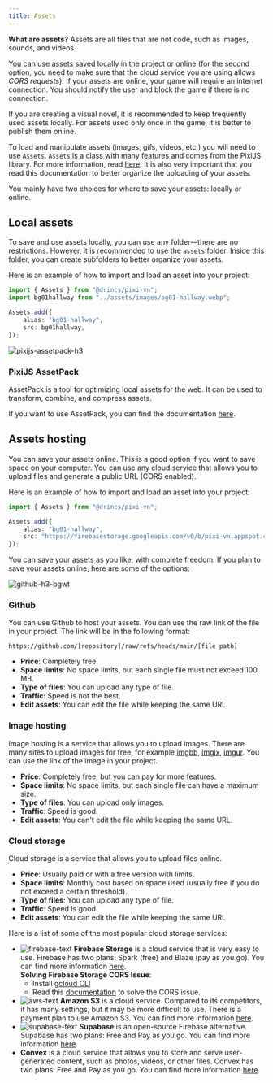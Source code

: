 ```yaml
---
title: Assets
---
```


**What are assets?** Assets are all files that are not code, such as images, sounds, and videos.

You can use assets saved locally in the project or online (for the second option, you need to make sure that the cloud service you are using allows *CORS requests*). If your assets are online, your game will require an internet connection. You should notify the user and block the game if there is no connection.

If you are creating a visual novel, it is recommended to keep frequently used assets locally. For assets used only once in the game, it is better to publish them online.

To load and manipulate assets (images, gifs, videos, etc.) you will need to use `Assets`. `Assets` is a class with many features and comes from the PixiJS library. For more information, read [here](https://pixijs.com/8.x/guides/components/assets). It is also very important that you read this documentation to better <DynamicLink href="/start/assets-management">organize the uploading of your assets</DynamicLink>.

You mainly have two choices for where to save your assets: locally or online.

## Local assets

To save and use assets locally, you can use any folder—there are no restrictions. However, it is recommended to use the `assets` folder. Inside this folder, you can create subfolders to better organize your assets.

Here is an example of how to import and load an asset into your project:

```ts title="utils/assets.ts"
import { Assets } from "@drincs/pixi-vn";
import bg01hallway from "../assets/images/bg01-hallway.webp";

Assets.add({
    alias: "bg01-hallway",
    src: bg01hallway,
});
```

![pixijs-assetpack-h3](/pixijs-assetpack.svg)

### PixiJS AssetPack

AssetPack is a tool for optimizing local assets for the web. It can be used to transform, combine, and compress assets.

If you want to use AssetPack, you can find the documentation [here](https://pixijs.io/assetpack).

## Assets hosting

You can save your assets online. This is a good option if you want to save space on your computer. You can use any cloud service that allows you to upload files and generate a public URL (CORS enabled).

Here is an example of how to import and load an asset into your project:

```ts title="utils/assets.ts"
import { Assets } from "@drincs/pixi-vn";

Assets.add({
    alias: "bg01-hallway",
    src: "https://firebasestorage.googleapis.com/v0/b/pixi-vn.appspot.com/o/public%2Fbreakdown%2Fbg01-hallway.webp?alt=media",
});
```

You can save your assets as you like, with complete freedom. If you plan to save your assets online, here are some of the options:

![github-h3-bgwt](/github.svg)

### Github

You can use Github to host your assets. You can use the raw link of the file in your project. The link will be in the following format:

```text
https://github.com/[repository]/raw/refs/heads/main/[file path]
```

* **Price**: Completely free.
* **Space limits**: No space limits, but each single file must not exceed 100 MB.
* **Type of files**: You can upload any type of file.
* **Traffic**: Speed is not the best.
* **Edit assets**: You can edit the file while keeping the same URL.

### Image hosting

Image hosting is a service that allows you to upload images. There are many sites to upload images for free, for example [imgbb](https://imgbb.com/), [imgix](https://www.imgix.com/), [imgur](https://imgur.com/). You can use the link of the image in your project.

* **Price**: Completely free, but you can pay for more features.
* **Space limits**: No space limits, but each single file can have a maximum size.
* **Type of files**: You can upload only images.
* **Traffic**: Speed is good.
* **Edit assets**: You can't edit the file while keeping the same URL.

### Cloud storage

Cloud storage is a service that allows you to upload files online.

* **Price**: Usually paid or with a free version with limits.
* **Space limits**: Monthly cost based on space used (usually free if you do not exceed a certain threshold).
* **Type of files**: You can upload any type of file.
* **Traffic**: Speed is good.
* **Edit assets**: You can edit the file while keeping the same URL.

Here is a list of some of the most popular cloud storage services:

* ![firebase-text](/firebase.svg) **Firebase Storage** is a cloud service that is very easy to use. Firebase has two plans: Spark (free) and Blaze (pay as you go). You can find more information [here](https://firebase.google.com/pricing).\
**Solving Firebase Storage CORS Issue**:
  * Install [gcloud CLI](https://cloud.google.com/sdk/docs/install)
  * Read this [documentation](https://medium.com/@we.viavek/setting-cors-in-firebase-19a2cce2fe28) to solve the CORS issue.
* ![aws-text](/aws.svg) **Amazon S3** is a cloud service. Compared to its competitors, it has many settings, but it may be more difficult to use. There is a payment plan to use Amazon S3. You can find more information [here](https://aws.amazon.com/s3/pricing/).
* ![supabase-text](/supabase.svg) **Supabase** is an open-source Firebase alternative. Supabase has two plans: Free and Pay as you go. You can find more information [here](https://supabase.io/pricing).
* **Convex** is a cloud service that allows you to store and serve user-generated content, such as photos, videos, or other files. Convex has two plans: Free and Pay as you go. You can find more information [here](https://www.convex.dev/pricing).
